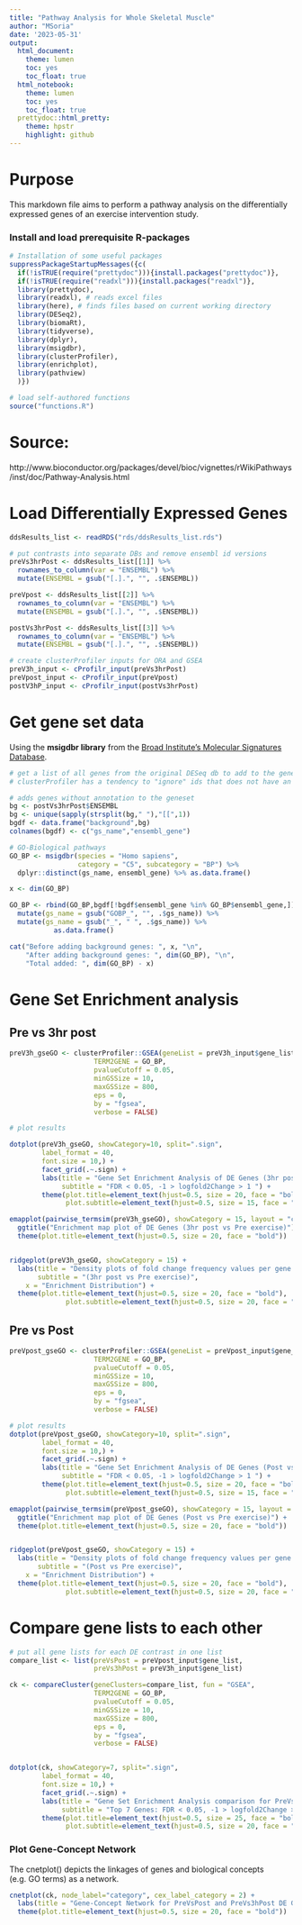 ```yaml
---
title: "Pathway Analysis for Whole Skeletal Muscle"
author: "MSoria"
date: '2023-05-31'
output:
  html_document:
    theme: lumen
    toc: yes
    toc_float: true
  html_notebook:
    theme: lumen
    toc: yes
    toc_float: true
  prettydoc::html_pretty:
    theme: hpstr
    highlight: github
---
```


# Purpose

This markdown file aims to perform a pathway analysis on the differentially expressed genes of an exercise intervention study.

### Install and load prerequisite R-packages

```r
# Installation of some useful packages
suppressPackageStartupMessages({c(
  if(!isTRUE(require("prettydoc"))){install.packages("prettydoc")},
  if(!isTRUE(require("readxl"))){install.packages("readxl")},
  library(prettydoc),
  library(readxl), # reads excel files
  library(here), # finds files based on current working directory
  library(DESeq2),
  library(biomaRt),
  library(tidyverse),
  library(dplyr),
  library(msigdbr),
  library(clusterProfiler),
  library(enrichplot),
  library(pathview)
  )})

# load self-authored functions 
source("functions.R")

```

# Source:
http://www.bioconductor.org/packages/devel/bioc/vignettes/rWikiPathways/inst/doc/Pathway-Analysis.html

# Load Differentially Expressed Genes
```r
ddsResults_list <- readRDS("rds/ddsResults_list.rds")

# put contrasts into separate DBs and remove ensembl id versions 
preVs3hrPost <- ddsResults_list[[1]] %>% 
  rownames_to_column(var = "ENSEMBL") %>% 
  mutate(ENSEMBL = gsub("[.].", "", .$ENSEMBL))

preVpost <- ddsResults_list[[2]] %>% 
  rownames_to_column(var = "ENSEMBL") %>% 
  mutate(ENSEMBL = gsub("[.].", "", .$ENSEMBL))

postVs3hrPost <- ddsResults_list[[3]] %>% 
  rownames_to_column(var = "ENSEMBL") %>% 
  mutate(ENSEMBL = gsub("[.].", "", .$ENSEMBL))

# create clusterProfiler inputs for ORA and GSEA
preV3h_input <- cProfilr_input(preVs3hrPost)
preVpost_input <- cProfilr_input(preVpost)
postV3hP_input <- cProfilr_input(postVs3hrPost)

```


# Get gene set data 
Using the **msigdbr library** from the [Broad Institute's Molecular Signatures Database](https://www.gsea-msigdb.org/gsea/msigdb/collections.jsp).

```r
# get a list of all genes from the original DESeq db to add to the gene set data
# clusterProfiler has a tendency to "ignore" ids that does not have an annotation in the gene sets

# adds genes without annotation to the geneset
bg <- postVs3hrPost$ENSEMBL
bg <- unique(sapply(strsplit(bg," "),"[[",1))
bgdf <- data.frame("background",bg)
colnames(bgdf) <- c("gs_name","ensembl_gene")

# GO-Biological pathways
GO_BP <- msigdbr(species = "Homo sapiens", 
                 category = "C5", subcategory = "BP") %>% 
  dplyr::distinct(gs_name, ensembl_gene) %>% as.data.frame()

x <- dim(GO_BP)

GO_BP <- rbind(GO_BP,bgdf[!bgdf$ensembl_gene %in% GO_BP$ensembl_gene,]) %>% 
  mutate(gs_name = gsub("GOBP_", "", .$gs_name)) %>% 
  mutate(gs_name = gsub("_", " ", .$gs_name)) %>% 
           as.data.frame()

cat("Before adding background genes: ", x, "\n",
    "After adding background genes: ", dim(GO_BP), "\n",
    "Total added: ", dim(GO_BP) - x)
```

# Gene Set Enrichment analysis 
## Pre vs 3hr post 
```r
preV3h_gseGO <- clusterProfiler::GSEA(geneList = preV3h_input$gene_list, 
                     TERM2GENE = GO_BP,
                     pvalueCutoff = 0.05,
                     minGSSize = 10, 
                     maxGSSize = 800,
                     eps = 0,
                     by = "fgsea",
                     verbose = FALSE)

# plot results

dotplot(preV3h_gseGO, showCategory=10, split=".sign",
        label_format = 40,
        font.size = 10,) +
        facet_grid(.~.sign) + 
        labs(title = "Gene Set Enrichment Analysis of DE Genes (3hr post vs Pre exercise)",
             subtitle = "FDR < 0.05, -1 > logfold2Change > 1 ") +
        theme(plot.title=element_text(hjust=0.5, size = 20, face = "bold"),
              plot.subtitle=element_text(hjust=0.5, size = 15, face = "bold")) 

emapplot(pairwise_termsim(preV3h_gseGO), showCategory = 15, layout = "circle") +
  ggtitle("Enrichment map plot of DE Genes (3hr post vs Pre exercise)") +
  theme(plot.title=element_text(hjust=0.5, size = 20, face = "bold"))


ridgeplot(preV3h_gseGO, showCategory = 15) + 
  labs(title = "Density plots of fold change frequency values per gene within each set",
       subtitle = "(3hr post vs Pre exercise)",
    x = "Enrichment Distribution") +
  theme(plot.title=element_text(hjust=0.5, size = 20, face = "bold"),
              plot.subtitle=element_text(hjust=0.5, size = 20, face = "bold"))
```
## Pre vs Post 
```r
preVpost_gseGO <- clusterProfiler::GSEA(geneList = preVpost_input$gene_list, 
                     TERM2GENE = GO_BP,
                     pvalueCutoff = 0.05,
                     minGSSize = 10, 
                     maxGSSize = 800,
                     eps = 0,
                     by = "fgsea",
                     verbose = FALSE)

# plot results
dotplot(preVpost_gseGO, showCategory=10, split=".sign",
        label_format = 40,
        font.size = 10,) +
        facet_grid(.~.sign) + 
        labs(title = "Gene Set Enrichment Analysis of DE Genes (Post vs Pre exercise)",
             subtitle = "FDR < 0.05, -1 > logfold2Change > 1 ") +
        theme(plot.title=element_text(hjust=0.5, size = 20, face = "bold"),
              plot.subtitle=element_text(hjust=0.5, size = 15, face = "bold")) 

emapplot(pairwise_termsim(preVpost_gseGO), showCategory = 15, layout = "circle") +
  ggtitle("Enrichment map plot of DE Genes (Post vs Pre exercise)") +
  theme(plot.title=element_text(hjust=0.5, size = 20, face = "bold"))


ridgeplot(preVpost_gseGO, showCategory = 15) + 
  labs(title = "Density plots of fold change frequency values per gene within each set",
       subtitle = "(Post vs Pre exercise)",
    x = "Enrichment Distribution") +
  theme(plot.title=element_text(hjust=0.5, size = 20, face = "bold"),
              plot.subtitle=element_text(hjust=0.5, size = 20, face = "bold"))

```

# Compare gene lists to each other

```r
# put all gene lists for each DE contrast in one list
compare_list <- list(preVsPost = preVpost_input$gene_list,
                     preVs3hPost = preV3h_input$gene_list)

ck <- compareCluster(geneClusters=compare_list, fun = "GSEA", 
                     TERM2GENE = GO_BP,
                     pvalueCutoff = 0.05,
                     minGSSize = 10, 
                     maxGSSize = 800,
                     eps = 0,
                     by = "fgsea",
                     verbose = FALSE)


dotplot(ck, showCategory=7, split=".sign",
        label_format = 40,
        font.size = 10,) +
        facet_grid(.~.sign) + 
        labs(title = "Gene Set Enrichment Analysis comparison for PreVsPost and PreVs3hPost DE Genes",
             subtitle = "Top 7 Genes: FDR < 0.05, -1 > logfold2Change > 1 ") +
        theme(plot.title=element_text(hjust=0.5, size = 25, face = "bold"),
              plot.subtitle=element_text(hjust=0.5, size = 20, face = "bold"))
```

### Plot Gene-Concept Network
The cnetplot() depicts the linkages of genes and biological concepts (e.g. GO terms) as a network.
```r
cnetplot(ck, node_label="category", cex_label_category = 2) + 
  labs(title = "Gene-Concept Network for PreVsPost and PreVs3hPost DE Genes") +
  theme(plot.title=element_text(hjust=0.5, size = 20, face = "bold"))
```



